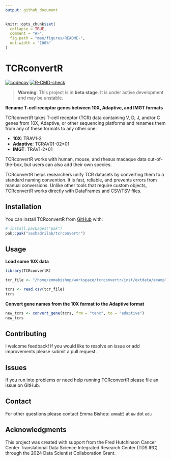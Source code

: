```yaml
---
output: github_document
---
```


```r
knitr::opts_chunk$set(
  collapse = TRUE,
  comment = "#>",
  fig.path = "man/figures/README-",
  out.width = "100%"
)
```

# TCRconvertR

<!-- badges: start -->
[![codecov](https://codecov.io/gh/seshadrilab/tcrconvertr/graph/badge.svg?token=JVURVQO10D)](https://codecov.io/gh/seshadrilab/tcrconvertr)
[![R-CMD-check](https://github.com/seshadrilab/tcrconvertr/actions/workflows/R-CMD-check.yaml/badge.svg)](https://github.com/seshadrilab/tcrconvertr/actions/workflows/R-CMD-check.yaml)
<!-- badges: end -->

> **Warning**: This project is in **beta stage**. It is under active development and may be unstable.

**Rename T-cell receptor genes between 10X, Adaptive, and IMGT formats**

TCRconvertR takes T-cell receptor (TCR) data containing V, D, J, and/or C genes from 10X, Adaptive, or other sequencing platforms and renames them from any of these formats to any other one:

* **10X**: TRAV1-2
* **Adaptive**: TCRAV01-02*01
* **IMGT**: TRAV1-2*01

TCRconvertR works with human, mouse, and rhesus macaque data out-of-the-box, but users can also add their own species.

TCRconvertR helps researchers unify TCR datasets by converting them to a standard naming convention. It is fast, reliable, and prevents errors from manual conversions. Unlike other tools that require custom objects, TCRconvertR works directly with DataFrames and CSV/TSV files.

## Installation

You can install TCRconvertR from [GitHub](https://github.com/) with:

``` r
# install.packages("pak")
pak::pak("seshadrilab/tcrconvertr")
```

## Usage

**Load some 10X data**

```r
library(TCRconvertR)

tcr_file <- "/home/emmabishop/workspace/tcrconvertr/inst/extdata/examples/tenx.csv"

tcrs <- read.csv(tcr_file)
tcrs
```

**Convert gene names from the 10X format to the Adaptive format**

```r
new_tcrs <- convert_gene(tcrs, frm = "tenx", to = "adaptive")
new_tcrs
```

## Contributing

I welcome feedback! If you would like to resolve an issue or add improvements please submit a pull request.

## Issues

If you run into problems or need help running TCRconvertR please file an issue on GitHub.

## Contact

For other questions please contact Emma Bishop: `emmab5` at `uw` dot `edu`

## Acknowledgments

This project was created with support from the Fred Hutchinson Cancer Center Translational Data Science Integrated Research Center (TDS IRC) through the 2024 Data Scientist Collaboration Grant.
